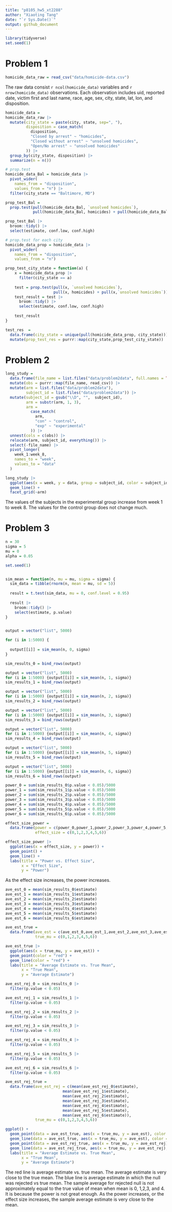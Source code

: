 ```yaml
---
title: "p8105_hw5_xt2288"
author: "Xiaoting Tang"
date: "`r Sys.Date()`"
output: github_document
---
```


```r
library(tidyverse)
set.seed(1)
```

# Problem 1

```r
homicide_data_raw = read_csv("data/homicide-data.csv")
```

The raw data consist `r ncol(homicide_data)` variables and `r nrow(homicide_data)` observations. Each observation includes uid, reported date, victim first and last name, race, age, sex, city, state, lat, lon, and disposition.

```r
homicide_data = 
homicide_data_raw |>
  mutate(city_state = paste(city, state, sep=", "),
         disposition = case_match(
           disposition,
           "Closed by arrest" ~ "homicides",
           "Closed without arrest" ~ "unsolved homicides",
           "Open/No arrest" ~ "unsolved homicides"
         )) |>
  group_by(city_state, disposition) |>
  summarize(n = n())
```

```r
# prop.test
homicide_data_Bal = homicide_data |>
  pivot_wider(
    names_from = "disposition", 
    values_from = "n") |>
  filter(city_state == "Baltimore, MD")

prop_test_Bal = 
  prop.test(pull(homicide_data_Bal, `unsolved homicides`), 
            pull(homicide_data_Bal, homicides) + pull(homicide_data_Bal,`unsolved homicides`))

prop_test_Bal |>
  broom::tidy() |>
  select(estimate, conf.low, conf.high)
```

```r
# prop.test for each city
homicide_data_prop = homicide_data |>
  pivot_wider(
    names_from = "disposition", 
    values_from = "n")

prop_test_city_state = function(a) {
    x = homicide_data_prop |>
      filter(city_state == a)
    
    test = prop.test(pull(x, `unsolved homicides`),
                     pull(x, homicides) + pull(x,`unsolved homicides`))
    test_result = test |>
      broom::tidy() |>
      select(estimate, conf.low, conf.high)
    
    test_result
}

test_res  = 
  data.frame(city_state = unique(pull(homicide_data_prop, city_state))) |>
  mutate(prop_test_res = purrr::map(city_state,prop_test_city_state))
```


# Problem 2

```r
long_study = 
  data.frame(file_name = list.files("data/problem2data", full.names = TRUE)) |>
  mutate(obs = purrr::map(file_name, read_csv)) |>
  mutate(arm = list.files("data/problem2data"),
         subject_id = list.files("data/problem2data")) |>
  mutate(subject_id = gsub("\\D", "",  subject_id),
         arm = substr(arm, 1, 3),
         arm = 
           case_match(
             arm,
             "con" ~ "control",
             "exp" ~ "experimental"
           )) |>
  unnest(cols = c(obs)) |>
  relocate(arm, subject_id, everything()) |>
  select(-file_name) |>
  pivot_longer(
    week_1:week_8,
    names_to = "week", 
    values_to = "data"
  )

long_study |>
  ggplot(aes(x = week, y = data, group = subject_id, color = subject_id)) + 
  geom_line() +
  facet_grid(~arm)
```

The values of the subjects in the experimental group increase from week 1 to week 8. The values for the control group does not change much.


# Problem 3

```r
n = 30
sigma = 5
mu = 0
alpha = 0.05

set.seed(1)


sim_mean = function(n, mu = mu, sigma = sigma) {
  sim_data = tibble(rnorm(n, mean = mu, sd = 5))
  
  result = t.test(sim_data, mu = 0, conf.level = 0.95)
  
  result |>
    broom::tidy() |>
    select(estimate, p.value)
}


output = vector("list", 5000)

for (i in 1:5000) {
  
  output[[i]] = sim_mean(n, 0, sigma)
}

sim_results_0 = bind_rows(output)
```

```r
output = vector("list", 5000)
for (i in 1:5000) {output[[i]] = sim_mean(n, 1, sigma)}
sim_results_1 = bind_rows(output)
```

```r
output = vector("list", 5000)
for (i in 1:5000) {output[[i]] = sim_mean(n, 2, sigma)}
sim_results_2 = bind_rows(output)
```

```r
output = vector("list", 5000)
for (i in 1:5000) {output[[i]] = sim_mean(n, 3, sigma)}
sim_results_3 = bind_rows(output)
```

```r
output = vector("list", 5000)
for (i in 1:5000) {output[[i]] = sim_mean(n, 4, sigma)}
sim_results_4 = bind_rows(output)
```

```r
output = vector("list", 5000)
for (i in 1:5000) {output[[i]] = sim_mean(n, 5, sigma)}
sim_results_5 = bind_rows(output)
```

```r
output = vector("list", 5000)
for (i in 1:5000) {output[[i]] = sim_mean(n, 6, sigma)}
sim_results_6 = bind_rows(output)
```

```r
power_0 = sum(sim_results_0$p.value < 0.05)/5000
power_1 = sum(sim_results_1$p.value < 0.05)/5000
power_2 = sum(sim_results_2$p.value < 0.05)/5000
power_3 = sum(sim_results_3$p.value < 0.05)/5000
power_4 = sum(sim_results_4$p.value < 0.05)/5000
power_5 = sum(sim_results_5$p.value < 0.05)/5000
power_6 = sum(sim_results_6$p.value < 0.05)/5000

effect_size_power = 
  data.frame(power = c(power_0,power_1,power_2,power_3,power_4,power_5,power_6),
             effect_size = c(0,1,2,3,4,5,6))

effect_size_power |>
  ggplot(aes(x = effect_size, y = power)) +
  geom_point() +
  geom_line() +
  labs(title = "Power vs. Effect Size",
       x = "Effect Size",
       y = "Power")
```

As the effect size increases, the power increases.

```r
ave_est_0 = mean(sim_results_0$estimate)
ave_est_1 = mean(sim_results_1$estimate)
ave_est_2 = mean(sim_results_2$estimate)
ave_est_3 = mean(sim_results_3$estimate)
ave_est_4 = mean(sim_results_4$estimate)
ave_est_5 = mean(sim_results_5$estimate)
ave_est_6 = mean(sim_results_6$estimate)

ave_est_true = 
  data.frame(ave_est = c(ave_est_0,ave_est_1,ave_est_2,ave_est_3,ave_est_4,ave_est_5,ave_est_6),
             true_mu = c(0,1,2,3,4,5,6))

ave_est_true |>
  ggplot(aes(x = true_mu, y = ave_est)) +
  geom_point(color = "red") +
  geom_line(color = "red") +
  labs(title = "Average Estimate vs. True Mean",
       x = "True Mean",
       y = "Average Estimate") 

```

```r
ave_est_rej_0 = sim_results_0 |>
  filter(p.value < 0.05)

ave_est_rej_1 = sim_results_1 |>
  filter(p.value < 0.05)

ave_est_rej_2 = sim_results_2 |>
  filter(p.value < 0.05)

ave_est_rej_3 = sim_results_3 |>
  filter(p.value < 0.05)

ave_est_rej_4 = sim_results_4 |>
  filter(p.value < 0.05)

ave_est_rej_5 = sim_results_5 |>
  filter(p.value < 0.05)

ave_est_rej_6 = sim_results_6 |>
  filter(p.value < 0.05)

ave_est_rej_true = 
  data.frame(ave_est_rej = c(mean(ave_est_rej_0$estimate),
                         mean(ave_est_rej_1$estimate),
                         mean(ave_est_rej_2$estimate),
                         mean(ave_est_rej_3$estimate),
                         mean(ave_est_rej_4$estimate),
                         mean(ave_est_rej_5$estimate),
                         mean(ave_est_rej_6$estimate)),
             true_mu = c(0,1,2,3,4,5,6))

ggplot() +
  geom_point(data = ave_est_true, aes(x = true_mu, y = ave_est), color = "red") +
  geom_line(data = ave_est_true, aes(x = true_mu, y = ave_est), color = "red") +
  geom_point(data = ave_est_rej_true, aes(x = true_mu, y = ave_est_rej), color = "blue") +
  geom_line(data = ave_est_rej_true, aes(x = true_mu, y = ave_est_rej), color = "blue") +
  labs(title = "Average Estimate vs. True Mean",
       x = "True Mean",
       y = "Average Estimate") 
```

The red line is average estimate vs. true mean. The average estimate is very close to the true mean. The blue line is average estimate in which the null was rejected vs true mean. The sample average for rejected null is not approximately equal to the true value of mean when mean is 0, 1,2,3, and 4. It is because the power is not great enough. As the power increases, or the effect size increases, the sample average estimate is very close to the mean. 


